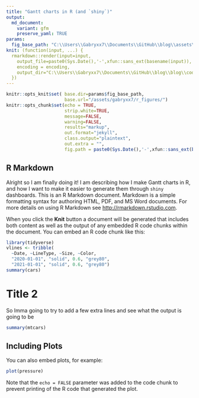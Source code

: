 ```yaml
---
title: "Gantt charts in R (and `shiny`)"
output:
  md_document:
    variant: gfm
    preserve_yaml: TRUE
params: 
  fig_base_path: "C:\\Users\\Gabryxx7\\Documents\\GitHub\\blog\\assets\\gabryxx7\\r_figures"
knit: (function(input, ...) {
  rmarkdown::render(input=input,
    output_file=paste0(Sys.Date(),'-',xfun::sans_ext(basename(input)),'.md'),
    encoding = encoding,
    output_dir="C:\\Users\\Gabryxx7\\Documents\\GitHub\\blog\\blog\\coding\\_posts")
  })
---
```


```r
knitr::opts_knit$set( base.dir=params$fig_base_path,
                      base.url="/assets/gabryxx7/r_figures/")
knitr::opts_chunk$set(echo = TRUE,
                      strip.white=TRUE,
                      message=FALSE,
                      warning=FALSE,
                      results="markup",
                      out.format="jekyll",
                      class.output="plaintext",
                      out.extra = "",
                      fig.path = paste0(Sys.Date(),'-',xfun::sans_ext(basename(knitr::current_input())),"/"))

```

## R Markdown

Alright so I am finally doing it! I am describing how I make Gantt charts in R, and how I want to make it easier to generate them through `shiny` dashboards.
This is an R Markdown document. Markdown is a simple formatting syntax for authoring HTML, PDF, and MS Word documents. For more details on using R Markdown see <http://rmarkdown.rstudio.com>.

When you click the **Knit** button a document will be generated that includes both content as well as the output of any embedded R code chunks within the document. You can embed an R code chunk like this:

```r
library(tidyverse)
vlines <- tribble(
  ~Date, ~LineType, ~Size, ~Color,
  "2020-01-01", "solid", 0.6, "grey80",
  "2021-01-01", "solid", 0.6, "grey80")
summary(cars)
```

# Title 2
So Imma going to try to add a few extra lines and see what the output is going to be

```r
summary(mtcars)
```

## Including Plots

You can also embed plots, for example:

```r
plot(pressure)
```

Note that the `echo = FALSE` parameter was added to the code chunk to prevent printing of the R code that generated the plot.
